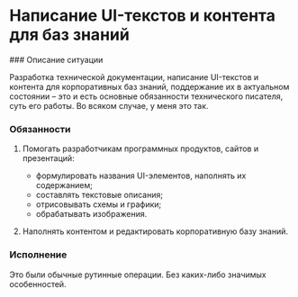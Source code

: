 
# Написание UI-текстов и контента для баз знаний

<Steps>
### Описание ситуации

Разработка технической документации, написание UI-текстов и контента для корпоративных баз знаний, поддержание их в актуальном состоянии – это и есть основные обязанности технического писателя, суть его работы. Во всяком случае, у меня это так.

### Обязанности

1. Помогать разработчикам программных продуктов, сайтов и презентаций:
	- формулировать названия UI-элементов, наполнять их содержанием;
	- составлять текстовые описания;
	- отрисовывать схемы и графики;
	- обрабатывать изображения.  
  
2. Наполнять контентом и редактировать корпоративную базу знаний.

### Исполнение

Это были обычные рутинные операции. Без каких-либо значимых особенностей.

</Steps>